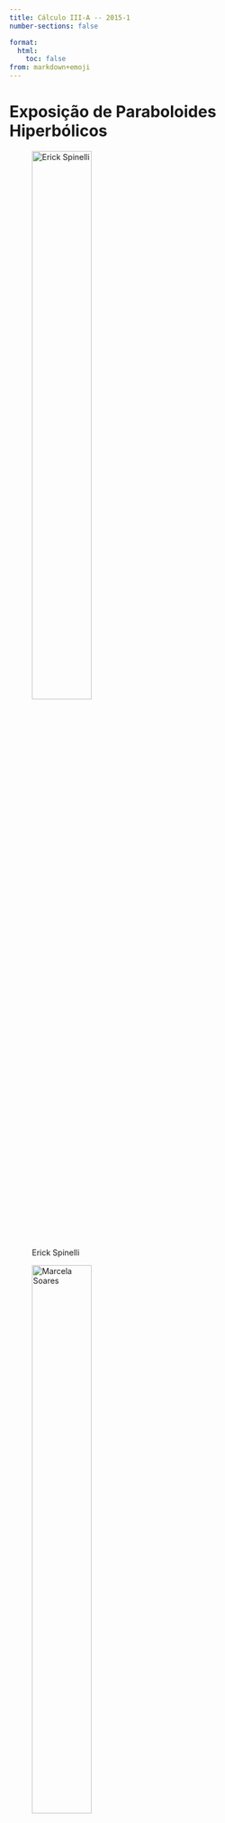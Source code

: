 ```yaml
---
title: Cálculo III-A -- 2015-1
number-sections: false

format:
  html:
    toc: false
from: markdown+emoji
---
```


# Exposição de Paraboloides Hiperbólicos


::: {layout-nrow=2}
![Erick Spinelli](parab-hiper/erickspinelli-ed.jpg){width=50%}

![Marcela Soares](parab-hiper/marcela-soares-ed.png){width=50%}
:::



